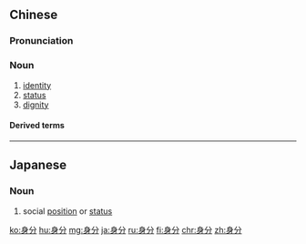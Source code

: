{{also|身份}}
==Chinese==
{{zh-forms|alt=身份}}

===Pronunciation===
{{zh-pron
|m=shēnfèn,tl=y
|c=san1 fan6-2
|h=pfs=sṳ̂n-fun
|md=sĭng-hông
|mn=sin-hūn
|cat=n
}}

===Noun===
{{zh-noun}}

# [[identity]]
# [[status]]
# [[dignity]]

====Derived terms====
{{zh-der|身分證:shēnfènzhèng|用戶身分模塊:yònghù shēnfen mókuài}}

----

==Japanese==
{{ja-kanjitab|み|ぶん|yomi=ko}}

===Noun===
{{ja-noun|みぶん}}

# social [[position]] or [[status]]

[[ko:身分]]
[[hu:身分]]
[[mg:身分]]
[[ja:身分]]
[[ru:身分]]
[[fi:身分]]
[[chr:身分]]
[[zh:身分]]
